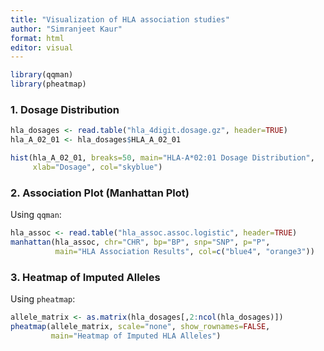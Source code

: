 ```yaml
---
title: "Visualization of HLA association studies"
author: "Simranjeet Kaur"
format: html
editor: visual
---
```


```r
library(qqman)
library(pheatmap)
```

### 1. Dosage Distribution

```r
hla_dosages <- read.table("hla_4digit.dosage.gz", header=TRUE)
hla_A_02_01 <- hla_dosages$HLA_A_02_01

hist(hla_A_02_01, breaks=50, main="HLA-A*02:01 Dosage Distribution",
     xlab="Dosage", col="skyblue")
```

### 2. Association Plot (Manhattan Plot)

Using `qqman`:
```r
hla_assoc <- read.table("hla_assoc.assoc.logistic", header=TRUE)
manhattan(hla_assoc, chr="CHR", bp="BP", snp="SNP", p="P",
          main="HLA Association Results", col=c("blue4", "orange3"))
```

### 3. Heatmap of Imputed Alleles

Using `pheatmap`:
```r
allele_matrix <- as.matrix(hla_dosages[,2:ncol(hla_dosages)])
pheatmap(allele_matrix, scale="none", show_rownames=FALSE,
         main="Heatmap of Imputed HLA Alleles")
```
